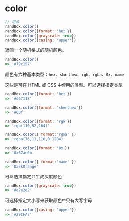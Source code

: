 # color

```js
// 用法
randBox.color()
randBox.color({format: 'hex'})
randBox.color({grayscale: true})
randBox.color({casing: 'upper'})
```

返回一个随机格式的随机颜色。

```js
randBox.color()
=> '#79c157'
```

颜色有六种基本类型：`hex`、`shorthex`、`rgb`、`rgba`、`0x`、`name`

这些是可在 HTML 或 CSS 中使用的类型。可以选择指定类型

```js
randBox.color({format: 'hex'})
=> '#d67118'

randBox.color({format: 'shorthex'})
=> '#60f'

randBox.color({format: 'rgb'})
=> 'rgb(110,52,164)'

randBox.color({ format:'rgba' })
=> 'rgba(76,11,110,0.1284)'

randBox.color({format: '0x'})
=> '0x67ae0b'

randBox.color({ format:'name' })
=> 'DarkOrange'
```

可以选择指定只生成灰度颜色

```js
randBox.color({grayscale: true})
=> '#e2e2e2'
```

可选择指定大小写来获取颜色中只有大写字母

```js
randBox.color({casing: 'upper'})
=> '#29CFA7'
```

